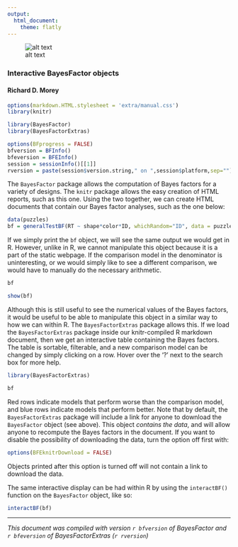 ```yaml
---
output:
  html_document:
    theme: flatly
---
```

<!--
%\VignetteEngine{knitr::rmarkdown}
%\VignetteIndexEntry{Interactive Bayes factor objects}
\usepackage[utf8]{inputenc}
-->

![alt text](extra/logo.png)

### Interactive BayesFactor objects
#### Richard D. Morey

```r
options(markdown.HTML.stylesheet = 'extra/manual.css')
library(knitr)

library(BayesFactor)
library(BayesFactorExtras)

options(BFprogress = FALSE)
bfversion = BFInfo()
bfeversion = BFEInfo()
session = sessionInfo()[[1]]
rversion = paste(session$version.string," on ",session$platform,sep="")

```

The `BayesFactor` package allows the computation of Bayes factors for a variety of designs. The `knitr` package allows the easy creation of HTML reports, such as this one. Using the two together, we can create HTML documents that contain our Bayes factor analyses, such as the one below:

```r
data(puzzles)
bf = generalTestBF(RT ~ shape*color*ID, whichRandom="ID", data = puzzles)
```

If we simply print the `bf` object, we will see the same output we would get in R. However, unlike in R, we cannot manipulate this object because it is a part of the static webpage. If the comparison model in the denominator is uninteresting, or we would simply like to see a different comparison, we would have to manually do the necessary arithmetic.

```r
bf
```
```r
show(bf)
```

Although this is still useful to see the numerical values of the Bayes factors, it would be useful to be able to manipulate this object in a similar way to how we can within R. The `BayesFactorExtras` package allows this. If we load the `BayesFactorExtras` package inside our knitr-compiled R markdown document, then we get an interactive table containing the Bayes factors. The table is sortable, filterable, and a new comparison model can be changed by simply clicking on a row. Hover over the '?' next to the search box for more help. 

```r
library(BayesFactorExtras)

bf
```

Red rows indicate models that perform worse than the comparison model, and blue rows indicate models that perform better. Note that by default, the `BayesFactorExtras` package will include a link for anyone to download the `BayesFactor` object (see above). This object *contains the data*, and will allow anyone to recompute the Bayes factors in the document. If you want to disable the possibility of downloading the data, turn the option off first with:

```r
options(BFEknitrDownload = FALSE)
```
Objects printed after this option is turned off will not contain a link to download the data.


The same interactive display can be had within R by using the `interactBF()` function on the `BayesFactor` object, like so:
```r
interactBF(bf)
```

-----
*This document was compiled with version `r bfversion` of BayesFactor and `r bfeversion` of BayesFactorExtras (`r rversion`)*
